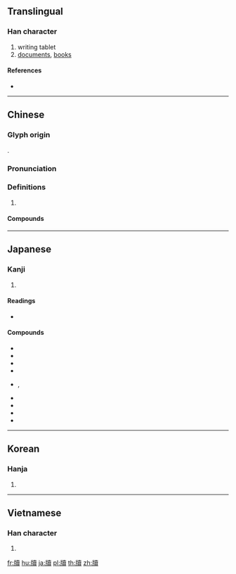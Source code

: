 {{character info/new}}
{{also|牍}}
==Translingual==

===Han character===
{{Han char|rn=91|rad=片|as=15|sn=19|four=24086|canj=LLGWC,LNGWC|ids=⿰片賣}}

# writing tablet
# [[documents]], [[books]]

====References====
* {{Han ref|kx=0694.320|dkj=19906|dj=1108.030|hdz=32021.020|uh=7258|ud=29272|bh=C37C|bd=50044}}

----

==Chinese==
{{zh-forms|s=牍}}

===Glyph origin===
{{Han etym}}
{{Han compound|片|賣|c1=s|c2=p|t1=slice|ls=psc}}.

===Pronunciation===
{{zh-pron
|m=dú
|c=duk6
|mc=y
|oc=y
|cat=
}}

===Definitions===
{{zh-hanzi}}

# {{rfdef|zh}}

====Compounds====
{{zh-der|公牘|函牘|削牘|剡牘|尺牘|抱牘|文牘|書牘|案牘|案牘勞形|案牘勞煩|牘尾|盈篇累牘|竿牘|簡牘|簡牘學|素牘|累牘連篇|苞苴竿牘|觚牘|讞牘|連篇累牘|連章累牘|長篇累牘}}

----

==Japanese==

===Kanji===
{{ja-kanji|grade=|rs=片15}}

# {{defn|lang=ja|sort=片15}}

====Readings====
* {{ja-readings|on=[[とく]] (toku)|kun=[[ふだ]] (fuda), [[かきもの]] (kakimono)}}

====Compounds====
* {{ja-r|案牘|あんとく}}
* {{ja-r|芳牘|ほうとく}}
* {{ja-r|簡牘|かんとく}}
* {{ja-r|觚牘|ことく}}
* {{ja-r|尺牘|せきとく}}, {{ja-r|尺牘|しゃくどく}}
* {{ja-r|書牘|しょとく}}
* {{ja-r|章牘|しょうとく}}
* {{ja-r|寸牘|すんとく}}
* {{ja-r|牘書|とくしょ}}

----

==Korean==

===Hanja===
{{ko-hanja|hangeul=독|eumhun=|rv=dok|mr=tok|y=tok}}

# {{defn|lang=ko|sort=片15}}

----

==Vietnamese==

===Han character===
{{vi-hantu|[[độc]]|rs=片15}}

# {{defn|lang=vi|sort=片15}}

[[fr:牘]]
[[hu:牘]]
[[ja:牘]]
[[pl:牘]]
[[th:牘]]
[[zh:牘]]